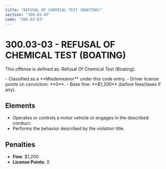 ```yaml
---
title: "REFUSAL OF CHEMICAL TEST (BOATING)"
section: "300.03-03"
code: "300.03-03"
---
```





# 300.03-03 - REFUSAL OF CHEMICAL TEST (BOATING)

This offense is defined as: Refusal Of Chemical Test (Boating).

<Aside type="caution" title="Charge Type: Misdemeanor">
- Classified as a **Misdemeanor** under this code entry.
- Driver license points on conviction: **0**.
- Base fine: **$1,200** (before fees/taxes if any).
</Aside>

## Elements
- Operates or controls a motor vehicle or engages in the described conduct.
- Performs the behavior described by the violation title.

## Penalties
- **Fine**: $1,200
- **License Points**: 0
